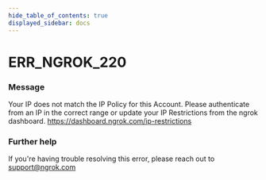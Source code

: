 ```yaml
---
hide_table_of_contents: true
displayed_sidebar: docs
---
```



# ERR_NGROK_220

### Message

Your IP does not match the IP Policy for this Account. Please authenticate from an IP in the correct range or update your IP Restrictions from the ngrok dashboard. https://dashboard.ngrok.com/ip-restrictions

<ErrorDetails error="err_ngrok_220" />

### Further help

If you're having trouble resolving this error, please reach out to [support@ngrok.com](mailto:support@ngrok.com?subject=Help%20with%20ERR_NGROK_220)
